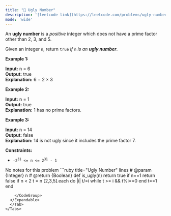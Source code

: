 ```yaml
---
title: "🧩 Ugly Number"
description: '[leetcode link](https://leetcode.com/problems/ugly-number/description/)'
mode: 'wide'
---
```

<Tabs>
  <Tab title="Question" icon="circle-question" iconType="regular">
    <Card>
      <p>An <strong>ugly number</strong> is a <em>positive</em> integer which does not have a prime factor other than 2, 3, and 5.</p>  <p>Given an integer <code>n</code>, return <code>true</code> <em>if</em> <code>n</code> <em>is an <strong>ugly number</strong></em>.</p>   <p><strong class="example">Example 1:</strong></p>   <strong>Input:</strong> n = 6 <br/> <strong>Output:</strong> true <br/> <strong>Explanation:</strong> 6 = 2 &times; 3   <p><strong class="example">Example 2:</strong></p>   <strong>Input:</strong> n = 1 <br/> <strong>Output:</strong> true <br/> <strong>Explanation:</strong> 1 has no prime factors.   <p><strong class="example">Example 3:</strong></p>   <strong>Input:</strong> n = 14 <br/> <strong>Output:</strong> false <br/> <strong>Explanation:</strong> 14 is not ugly since it includes the prime factor 7.    <p><strong>Constraints:</strong></p>  <ul>  <li><code>-2<sup>31</sup> &lt;= n &lt;= 2<sup>31</sup> - 1</code></li> </ul> 
    </Card>
  </Tab>
  <Tab title="Solution" icon="lightbulb" iconType="regular" >
    <Card>
      No notes for this problem
</Card>
  <Expandable title="code">
    <CodeGroup dropdown>
```ruby title="Ugly Number" lines
# @param {Integer} n
# @return {Boolean}
def is_ugly(n)
  return true if n==1
  return false if n < 2
  t = n
  [2,3,5].each do |i|
     t/=i while t >= i && t%i==0
  end
  t==1
end

```
    </CodeGroup>
  </Expandable>
  </Tab>
</Tabs>